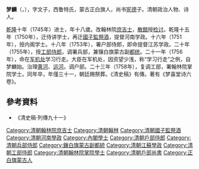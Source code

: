 '''梦麟'''（{{lang-mnc|ᠮᡝᠩᠯᡳᠨ|v=menglin}}，{{bd|1728年||1758年||Meng梦}}），字文子，西鲁特氏，蒙古正白旗人，尚书[[宪德|宪德]]子。清朝政治人物、诗人。

[[乾隆|乾隆]]十年（1745年）进士，年十八歲。改翰林院[[庶吉士|庶吉士]]，[[散館|散館]]授[[检讨|检讨]]。乾隆十五年（1750年），迁侍讲学士，再迁[[國子監|國子監]][[祭酒|祭酒]]，提督河南学政。十六年（1751年），授内阁学士。十八年（1753年），署户部侍郎，即命提督江苏学政。二十年（1755年），授[[工部|工部]][[侍郎|侍郎]]，调署兵部，兼镶白旗蒙古副[[都统|都统]]。二十一年（1756年），命在[[军机处|军机处]]学习行走。大臣在军机处，因资望少浅，称“学习行走”之例，自梦麟始。治理[[黄河|黄河]]、[[京杭運河|运河]]。调户部。二十三年（1758年），复调工部，署翰林院掌院学士。同年卒，年僅三十一，朝廷赐祭葬。《清史稿》有傳。著有《梦喜堂诗六卷》。

==參考資料==
*《清史稿·列傳九十一》

{{乾隆十年乙丑科殿試金榜}}
{{DEFAULTSORT:Meng夢}}
[[Category:清朝翰林院庶吉士|Category:清朝翰林院庶吉士]]
[[Category:清朝翰林|Category:清朝翰林]]
[[Category:清朝國子監祭酒|Category:清朝國子監祭酒]]
[[Category:清朝河南學政|Category:清朝河南學政]]
[[Category:內閣學士|Category:內閣學士]]
[[Category:清朝戶部侍郎|Category:清朝戶部侍郎]]
[[Category:清朝兵部侍郎|Category:清朝兵部侍郎]]
[[Category:鑲白旗蒙古副都統|Category:鑲白旗蒙古副都統]]
[[Category:清朝江蘇學政|Category:清朝江蘇學政]]
[[Category:清朝工部侍郎|Category:清朝工部侍郎]]
[[Category:清朝翰林院掌院學士|Category:清朝翰林院掌院學士]]
[[Category:清朝戶部尚書|Category:清朝戶部尚書]]
[[Category:正白旗蒙古人|Category:正白旗蒙古人]]